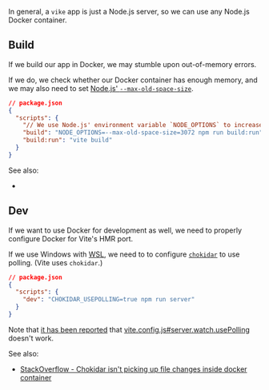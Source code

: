 
In general, a `vike` app is just a Node.js server, so we can use any Node.js Docker container.

## Build

If we build our app in Docker, we may stumble upon out-of-memory errors.

If we do, we check whether our Docker container has enough memory, and we may also need to set [Node.js' `--max-old-space-size`](https://nodejs.org/api/cli.html#--max-old-space-sizesize-in-megabytes).

```json
// package.json
{
  "scripts": {
    "// We use Node.js' environment variable `NODE_OPTIONS` to increase memory size to 3GB": "",
    "build": "NODE_OPTIONS=--max-old-space-size=3072 npm run build:run",
    "build:run": "vite build"
  }
}
```
See also:
   - <Link href="/debug" />

## Dev

If we want to use Docker for development as well, we need to properly configure Docker for Vite's HMR port.

If we use Windows with [WSL](https://docs.microsoft.com/en-us/windows/wsl/), we need to to configure [`chokidar`](https://github.com/paulmillr/chokidar) to use polling. (Vite uses `chokidar`.)

```json
// package.json
{
  "scripts": {
    "dev": "CHOKIDAR_USEPOLLING=true npm run server"
  }
}
```

Note that [it has been reported](https://discord.com/channels/815937377888632913/815937377888632916/910110118375489567) that [vite.config.js#server.watch.usePolling](https://vitejs.dev/config/#server-watch) doesn't work.

See also:
   - [StackOverflow - Chokidar isn't picking up file changes inside docker container](https://stackoverflow.com/questions/38318188/chokidar-isnt-picking-up-file-changes-inside-docker-container/69166925#69166925)
